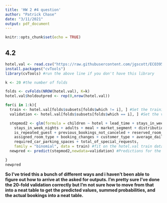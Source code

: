 ```yaml
---
title: 'HW 2 #4 question'
author: "Patrick Chase"
date: "3/11/2021"
output: pdf_document
---
```


```r
knitr::opts_chunk$set(echo = TRUE)
```
##    4.2
```r
hotel.val <- read.csv("https://raw.githubusercontent.com/jgscott/ECO395M/master/data/hotels_val.csv")
install.packages("cvTools")
library(cvTools) #run the above line if you don't have this library

k <- 20 #the number of folds

folds <- cvFolds(NROW(hotel.val), K=k)
hotel.val$holdoutpred <- rep(0,nrow(hotel.val))

for(i in 1:k){
  train <- hotel.val[folds$subsets[folds$which != i], ] #Set the training set
  validation <- hotel.val[folds$subsets[folds$which == i], ] #Set the validation set

  stepmod2 <- glm(formula = children ~ hotel + lead_time + stays_in_weekend_nights + 
    stays_in_week_nights + adults + meal + market_segment + distribution_channel + 
    is_repeated_guest + previous_bookings_not_canceled + reserved_room_type + 
    assigned_room_type + booking_changes + customer_type + average_daily_rate + 
    required_car_parking_spaces + total_of_special_requests, 
    family = "binomial", data = train) #fit on the hotel.val train data)
  newpred <- predict(stepmod2,newdata=validation) #Predictions for the validation set

}
newpred


```
**So I've tried this a bunch of different ways and i haven't been able to figure out how to arrive at the asked for outputs. I'm pretty sure I've done the 20-fold validation correctly but I'm not sure how to move from that into a neat table to get the predicted values, summed probabilities, and the actual bookings into a neat table. ** 


